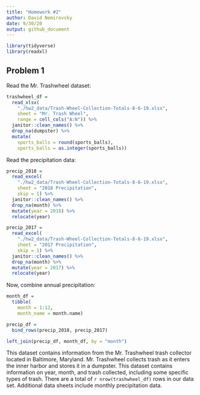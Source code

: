 ```yaml
---
title: "Homework #2"
author: David Nemirovsky
date: 9/30/20
output: github_document
---
```


```r
library(tidyverse)
library(readxl)
```

## Problem 1

Read the Mr. Trashwheel dataset:

```r
trashwheel_df = 
  read_xlsx(
    "./hw2_data/Trash-Wheel-Collection-Totals-8-6-19.xlsx",
    sheet = "Mr. Trash Wheel",
    range = cell_cols("A:N")) %>% 
  janitor::clean_names() %>% 
  drop_na(dumpster) %>% 
  mutate(
    sports_balls = round(sports_balls),
    sports_balls = as.integer(sports_balls))
```

Read the precipitation data:

```r
precip_2018 = 
  read_excel(
    "./hw2_data/Trash-Wheel-Collection-Totals-8-6-19.xlsx", 
    sheet = "2018 Precipitation",
    skip = 1) %>% 
  janitor::clean_names() %>% 
  drop_na(month) %>% 
  mutate(year = 2018) %>% 
  relocate(year)

precip_2017 = 
  read_excel(
    "./hw2_data/Trash-Wheel-Collection-Totals-8-6-19.xlsx", 
    sheet = "2017 Precipitation",
    skip = 1) %>% 
  janitor::clean_names() %>% 
  drop_na(month) %>% 
  mutate(year = 2017) %>% 
  relocate(year)
```

Now, combine annual precipitation:

```r
month_df = 
  tibble(
    month = 1:12,
    month_name = month.name)

precip_df = 
  bind_rows(precip_2018, precip_2017)

left_join(precip_df, month_df, by = "month")
```

This dataset contains information from the Mr. Trashwheel trash collector located in Baltimore, Maryland. Mr. Trashwheel collects trash as it enters the inner harbor and stores it in a dumpster. This dataset contains information on year, month, and trash collected, including some specific types of trash. There are a total of `r nrow(trashwheel_df)` rows in our data set. Additional data sheets include monthly precipitation data.